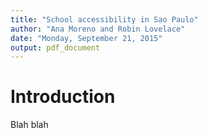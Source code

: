 ```yaml
---
title: "School accessibility in Sao Paulo"
author: "Ana Moreno and Robin Lovelace"
date: "Monday, September 21, 2015"
output: pdf_document
---
```


# Introduction

Blah blah

